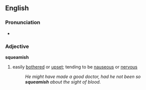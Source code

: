 ==English==
===Pronunciation===
*{{audio|en-us-squeamish.ogg|Audio (US)}}

===Adjective===
'''squeamish'''
#easily [[bothered]] or [[upset]]; tending to be [[nauseous]] or [[nervous]]
#:''He might have made a good doctor, had he not been so '''squeamish''' about the sight of blood.''